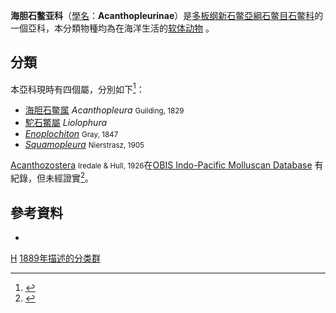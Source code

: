 {{Automatic Taxobox
| taxon = Acanthopleurinae
| image = 
| image_caption = 
| authority =  {{link-en|Dall|W. H. Dall}}, 1889
| subdivision_ranks =[[屬_(生物)|屬]]
| subdivision = [[#分類|見內文]]
}}
'''海胆石鳖亚科'''（[[學名|學名]]：'''Acanthopleurinae'''）是[[多板纲|多板纲]][[新石鳖目|新石鳖亞綱]][[石鳖目|石鳖目]][[石鳖科|石鳖科]]的一個亞科，本分類物種均為在海洋生活的[[软体动物门|软体动物]] 。

==分類==
本亞科現時有四個屬，分別如下<ref name=WoRMS_151208 >{{cite WoRMS |id=151208  |title=''Acanthopleurinae'' Dall, 1889  }}</ref>：
* [[海胆石鳖属|海胆石鳖属]] ''Acanthopleura'' <small>Guilding, 1829</small>
* [[駝石鱉屬|駝石鱉屬]] ''Liolophura''
* ''[[Enoplochiton|Enoplochiton]]'' <small>Gray, 1847</small>
* ''[[Squamopleura|Squamopleura]]'' <small>Nierstrasz, 1905</small>

[[Acanthozostera|Acanthozostera]] <small>Iredale & Hull, 1926</small>在[http://clade.ansp.org/obis/ OBIS Indo-Pacific Molluscan Database] {{Wayback|url=http://clade.ansp.org/obis/ |date=20110201145853 }}有紀錄，但未經證實<ref name=WoRMS_818099>{{cite WoRMS |id=818099 |title=''Acanthozostera'' Iredale & Hull, 1926  }}</ref>。

==參考資料==
{{reflist}}
* {{Fossil chiton catalogue}}

{{taxonbar}}
[[Category:石鱉科|H]]
[[Category:_1889年描述的分类群|1889年描述的分类群]]